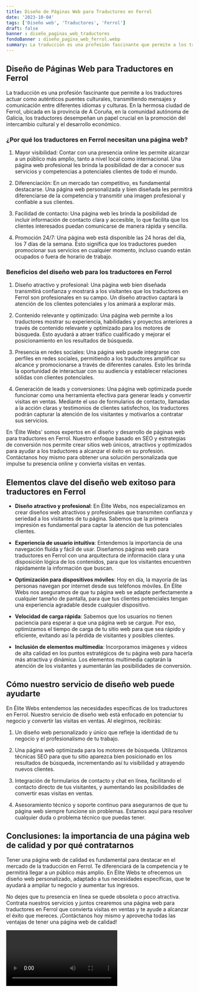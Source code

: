 ```yaml
---
title: Diseño de Páginas Web para Traductores en Ferrol
date: '2023-10-04'
tags: ['Diseño web', 'Traductores', 'Ferrol']
draft: false
banner : diseño_paginas_web_traductores
fondoBanner : diseño_pagina_web_ferrol.webp
summary: La traducción es una profesión fascinante que permite a los traductores actuar como auténticos puentes culturales, transmitiendo mensajes y comunicación entre diferentes idiomas y culturas. En la hermosa ciudad de Ferrol, ubicada en la provincia de A Coruña, en la comunidad autónoma de Galicia, los traductores desempeñan un papel crucial en la promoción del intercambio cultural y el desarrollo económico.
---
```


## Diseño de Páginas Web para Traductores en Ferrol

La traducción es una profesión fascinante que permite a los traductores actuar como auténticos puentes culturales, transmitiendo mensajes y comunicación entre diferentes idiomas y culturas. En la hermosa ciudad de Ferrol, ubicada en la provincia de A Coruña, en la comunidad autónoma de Galicia, los traductores desempeñan un papel crucial en la promoción del intercambio cultural y el desarrollo económico.

### ¿Por qué los traductores en Ferrol necesitan una página web?

1. Mayor visibilidad: Contar con una presencia online les permite alcanzar a un público más amplio, tanto a nivel local como internacional. Una página web profesional les brinda la posibilidad de dar a conocer sus servicios y competencias a potenciales clientes de todo el mundo.

2. Diferenciación: En un mercado tan competitivo, es fundamental destacarse. Una página web personalizada y bien diseñada les permitirá diferenciarse de la competencia y transmitir una imagen profesional y confiable a sus clientes.

3. Facilidad de contacto: Una página web les brinda la posibilidad de incluir información de contacto clara y accesible, lo que facilita que los clientes interesados puedan comunicarse de manera rápida y sencilla.

4. Promoción 24/7: Una página web está disponible las 24 horas del día, los 7 días de la semana. Esto significa que los traductores pueden promocionar sus servicios en cualquier momento, incluso cuando están ocupados o fuera de horario de trabajo.

### Beneficios del diseño web para los traductores en Ferrol

1. Diseño atractivo y profesional: Una página web bien diseñada transmitirá confianza y mostrará a los visitantes que los traductores en Ferrol son profesionales en su campo. Un diseño atractivo captará la atención de los clientes potenciales y los animará a explorar más.

2. Contenido relevante y optimizado: Una página web permite a los traductores mostrar su experiencia, habilidades y proyectos anteriores a través de contenido relevante y optimizado para los motores de búsqueda. Esto ayudará a atraer tráfico cualificado y mejorar el posicionamiento en los resultados de búsqueda.

3. Presencia en redes sociales: Una página web puede integrarse con perfiles en redes sociales, permitiendo a los traductores amplificar su alcance y promocionarse a través de diferentes canales. Esto les brinda la oportunidad de interactuar con su audiencia y establecer relaciones sólidas con clientes potenciales.

4. Generación de leads y conversiones: Una página web optimizada puede funcionar como una herramienta efectiva para generar leads y convertir visitas en ventas. Mediante el uso de formularios de contacto, llamadas a la acción claras y testimonios de clientes satisfechos, los traductores podrán capturar la atención de los visitantes y motivarlos a contratar sus servicios.

En 'Élite Webs' somos expertos en el diseño y desarrollo de páginas web para traductores en Ferrol. Nuestro enfoque basado en SEO y estrategias de conversión nos permite crear sitios web únicos, atractivos y optimizados para ayudar a los traductores a alcanzar el éxito en su profesión. Contáctanos hoy mismo para obtener una solución personalizada que impulse tu presencia online y convierta visitas en ventas.

<GifSeo />

<Cta />

## Elementos clave del diseño web exitoso para traductores en Ferrol

- **Diseño atractivo y profesional**: En Élite Webs, nos especializamos en crear diseños web atractivos y profesionales que transmiten confianza y seriedad a los visitantes de tu página. Sabemos que la primera impresión es fundamental para captar la atención de tus potenciales clientes.

- **Experiencia de usuario intuitiva**: Entendemos la importancia de una navegación fluida y fácil de usar. Diseñamos páginas web para traductores en Ferrol con una arquitectura de información clara y una disposición lógica de los contenidos, para que los visitantes encuentren rápidamente la información que buscan.

- **Optimización para dispositivos móviles**: Hoy en día, la mayoría de las personas navegan por internet desde sus teléfonos móviles. En Élite Webs nos aseguramos de que tu página web se adapte perfectamente a cualquier tamaño de pantalla, para que tus clientes potenciales tengan una experiencia agradable desde cualquier dispositivo.

- **Velocidad de carga rápida**: Sabemos que los usuarios no tienen paciencia para esperar a que una página web se cargue. Por eso, optimizamos el tiempo de carga de tu sitio web para que sea rápido y eficiente, evitando así la pérdida de visitantes y posibles clientes.

- **Inclusión de elementos multimedia**: Incorporamos imágenes y videos de alta calidad en los puntos estratégicos de tu página web para hacerla más atractiva y dinámica. Los elementos multimedia captarán la atención de los visitantes y aumentarán las posibilidades de conversión.

## Cómo nuestro servicio de diseño web puede ayudarte

En Élite Webs entendemos las necesidades específicas de los traductores en Ferrol. Nuestro servicio de diseño web está enfocado en potenciar tu negocio y convertir las visitas en ventas. Al elegirnos, recibirás:

1. Un diseño web personalizado y único que refleje la identidad de tu negocio y el profesionalismo de tu trabajo.

2. Una página web optimizada para los motores de búsqueda. Utilizamos técnicas SEO para que tu sitio aparezca bien posicionado en los resultados de búsqueda, incrementando así tu visibilidad y atrayendo nuevos clientes.

3. Integración de formularios de contacto y chat en línea, facilitando el contacto directo de tus visitantes, y aumentando las posibilidades de convertir esas visitas en ventas.

4. Asesoramiento técnico y soporte continuo para asegurarnos de que tu página web siempre funcione sin problemas. Estamos aquí para resolver cualquier duda o problema técnico que puedas tener.

## Conclusiones: la importancia de una página web de calidad y por qué contratarnos

Tener una página web de calidad es fundamental para destacar en el mercado de la traducción en Ferrol. Te diferenciará de la competencia y te permitirá llegar a un público más amplio. En Élite Webs te ofrecemos un diseño web personalizado, adaptado a tus necesidades específicas, que te ayudará a ampliar tu negocio y aumentar tus ingresos.

No dejes que tu presencia en línea se quede obsoleta o poco atractiva. Contrata nuestros servicios y juntos crearemos una página web para traductores en Ferrol que convierta visitas en ventas y te ayude a alcanzar el éxito que mereces. ¡Contáctanos hoy mismo y aprovecha todas las ventajas de tener una página web de calidad!

<Video />

<CtaBot job='Traductores' city='Ferrol'/>

<Gmaps query='Ferrol+españa+maps' />
